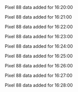Pixel 88 data added for 16:20:00

Pixel 88 data added for 16:21:00

Pixel 88 data added for 16:22:00

Pixel 88 data added for 16:23:00

Pixel 88 data added for 16:24:00

Pixel 88 data added for 16:25:00

Pixel 88 data added for 16:26:00

Pixel 88 data added for 16:27:00

Pixel 88 data added for 16:28:00

